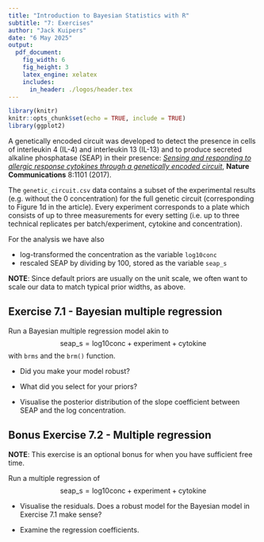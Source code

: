 ```yaml
---
title: "Introduction to Bayesian Statistics with R"
subtitle: "7: Exercises"
author: "Jack Kuipers"
date: "6 May 2025"
output:
  pdf_document:
    fig_width: 6
    fig_height: 3
    latex_engine: xelatex
    includes:
      in_header: ./logos/header.tex
---
```


```r
library(knitr)
knitr::opts_chunk$set(echo = TRUE, include = TRUE)
library(ggplot2)
```

A genetically encoded circuit was developed to detect the presence in cells of interleukin 4 (IL-4) and interleukin 13 (IL-13) and to produce secreted alkaline phosphatase (SEAP) in their presence: [*Sensing and responding to allergic response cytokines through a genetically encoded circuit*](https://www.nature.com/articles/s41467-017-01211-1), **Nature Communications** 8:1101 (2017).

The `genetic_circuit.csv` data contains a subset of the experimental results (e.g. without the 0 concentration) for the full genetic circuit (corresponding to Figure 1d in the article). Every experiment corresponds to a plate which consists of up to three measurements for every setting (i.e. up to three technical replicates per batch/experiment, cytokine and concentration).

For the analysis we have also 

* log-transformed the concentration as the variable `log10conc`
* rescaled SEAP by dividing by 100, stored as the variable `seap_s`

**NOTE**: Since default priors are usually on the unit scale, we often want to scale our data to match typical prior widths, as above.

## Exercise 7.1 - Bayesian multiple regression

Run a Bayesian multiple regression model akin to
$$
\text{seap\_s} = \text{log10conc} + \text{experiment} + \text{cytokine}
$$
with `brms` and the `brm()` function.

* Did you make your model robust?

* What did you select for your priors?

* Visualise the posterior distribution of the slope coefficient between SEAP and the log concentration.


## Bonus Exercise 7.2 - Multiple regression

**NOTE**: This exercise is an optional bonus for when you have sufficient free time.

Run a multiple regression of
$$
\text{seap\_s} = \text{log10conc} + \text{experiment} + \text{cytokine}
$$


* Visualise the residuals. Does a robust model for the Bayesian model in Exercise 7.1 make sense?

* Examine the regression coefficients.
